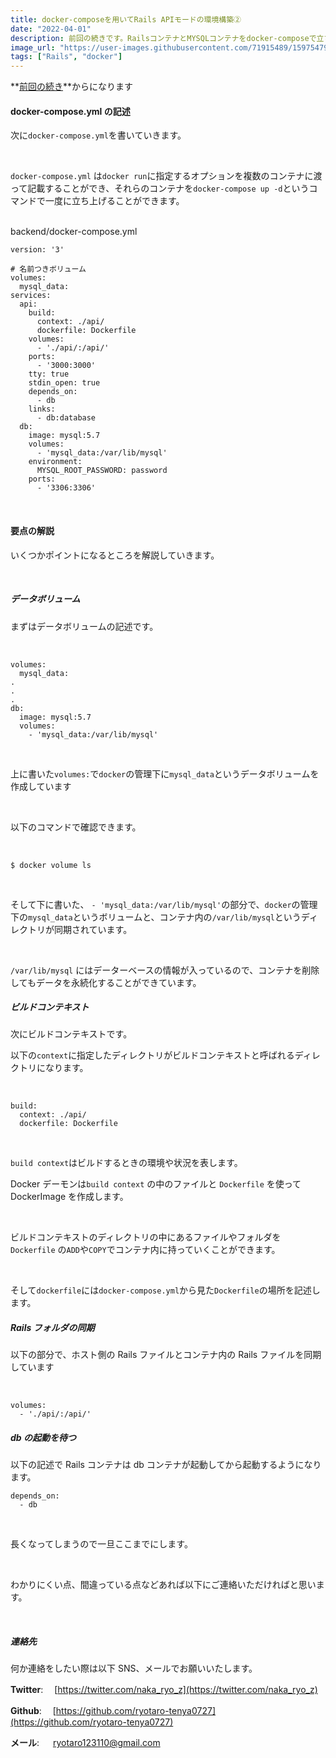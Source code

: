 ```yaml
---
title: docker-composeを用いてRails APIモードの環境構築②
date: "2022-04-01"
description: 前回の続きです。RailsコンテナとMYSQLコンテナをdocker-composeで立ち上げました。
image_url: "https://user-images.githubusercontent.com/71915489/159754796-8d6c7f46-f819-40a7-8848-0a47bda7c79c.png"
tags: ["Rails", "docker"]
---
```


**[前回の続き](https://otaku-programmer.com/docker/rails/1)**からになります

#### docker-compose.yml の記述

次に`docker-compose.yml`を書いていきます。

<br />

`docker-compose.yml` は`docker run`に指定するオプションを複数のコンテナに渡って記載することができ、それらのコンテナを`docker-compose up -d`というコマンドで一度に立ち上げることができます。

<br />

<div class="gatsby-code-title">
  <span>backend/docker-compose.yml</span>
</div>

```ruby{numberLines:true}
version: '3'

# 名前つきボリューム
volumes:
  mysql_data:
services:
  api:
    build:
      context: ./api/
      dockerfile: Dockerfile
    volumes:
      - './api/:/api/'
    ports:
      - '3000:3000'
    tty: true
    stdin_open: true
    depends_on:
      - db
    links:
      - db:database
  db:
    image: mysql:5.7
    volumes:
      - 'mysql_data:/var/lib/mysql'
    environment:
      MYSQL_ROOT_PASSWORD: password
    ports:
      - '3306:3306'
```

<br />

#### 要点の解説

いくつかポイントになるところを解説していきます。

<br />

##### データボリューム

まずはデータボリュームの記述です。

<br />

```ruby{numberLines:true}
volumes:
  mysql_data:
.
.
.
db:
  image: mysql:5.7
  volumes:
    - 'mysql_data:/var/lib/mysql'
```

<br />

上に書いた`volumes:`で`docker`の管理下に`mysql_data`というデータボリュームを作成しています

<br />

以下のコマンドで確認できます。

<br />

```
$ docker volume ls
```

<br />

そして下に書いた、 `- 'mysql_data:/var/lib/mysql'`の部分で、`docker`の管理下の`mysql_data`というボリュームと、コンテナ内の`/var/lib/mysql`というディレクトリが同期されています。

<br />

`/var/lib/mysql` にはデーターベースの情報が入っているので、コンテナを削除してもデータを永続化することができています。

##### ビルドコンテキスト

次にビルドコンテキストです。

以下の`context`に指定したディレクトリがビルドコンテキストと呼ばれるディレクトリになります。

<br />

```
build:
  context: ./api/
  dockerfile: Dockerfile
```

<br />

`build context`はビルドするときの環境や状況を表します。

Docker デーモンは`build context` の中のファイルと `Dockerfile` を使って DockerImage を作成します。

<br />

ビルドコンテキストのディレクトリの中にあるファイルやフォルダを `Dockerfile` の`ADD`や`COPY`でコンテナ内に持っていくことができます。

<br />

そして`dockerfile`には`docker-compose.yml`から見た`Dockerfile`の場所を記述します。

##### Rails フォルダの同期

以下の部分で、ホスト側の Rails ファイルとコンテナ内の Rails ファイルを同期しています

<br />

```
volumes:
  - './api/:/api/'
```

##### db の起動を待つ

以下の記述で Rails コンテナは db コンテナが起動してから起動するようになります。

```
depends_on:
  - db
```

<br />

長くなってしまうので一旦ここまでにします。

<br />

わかりにくい点、間違っている点などあれば以下にご連絡いただければと思います。

<br />

##### 連絡先

何か連絡をしたい際は以下 SNS、メールでお願いいたします。

**Twitter**: 　[https://twitter.com/naka_ryo_z](https://twitter.com/naka_ryo_z)

**Github**: 　[https://github.com/ryotaro-tenya0727](https://github.com/ryotaro-tenya0727)

**メール**: 　 ryotaro123110@gmail.com
